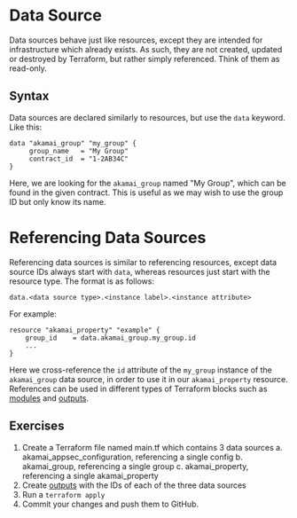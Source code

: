 # Data Source

Data sources behave just like resources, except they are intended for infrastructure which already exists. As such, they are not created, updated or destroyed by Terraform, but rather simply referenced. Think of them as read-only.

## Syntax

Data sources are declared similarly to resources, but use the `data` keyword. Like this:

```hcl filename="main.tf" copy
data "akamai_group" "my_group" {
     group_name   = "My Group"
     contract_id  = "1-2AB34C"
}
```

Here, we are looking for the `akamai_group` named "My Group", which can be found in the given contract. This is useful as we may wish to use the group ID but only know its name. 

# Referencing Data Sources

Referencing data sources is similar to referencing resources, except data source IDs always start with `data`, whereas resources just start with the resource type. The format is as follows:

```hcl
data.<data source type>.<instance label>.<instance attribute>
```

For example:

```hcl filename="main.tf" copy {2}
resource "akamai_property" "example" {
    group_id    = data.akamai_group.my_group.id
    ...
}
```

Here we cross-reference the `id` attribute of the `my_group` instance of the `akamai_group` data source, in order to use it in our `akamai_property` resource. References can be used in different types of Terraform blocks such as [modules](/terraform/modules) and [outputs](/terraform/outputs).

## Exercises
1. Create a Terraform file named main.tf which contains 3 data sources
    a. akamai_appsec_configuration, referencing a single config
    b. akamai_group, referencing a single group
    c. akamai_property, referencing a single akamai_property
2. Create [outputs](/terraform/outputs) with the IDs of each of the three data sources
3. Run a `terraform apply`
4. Commit your changes and push them to GitHub. 
